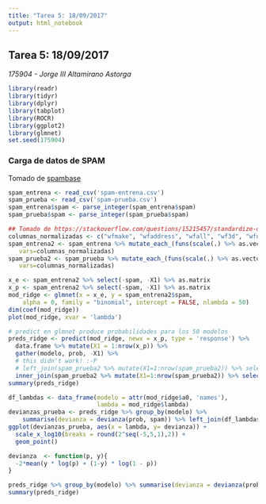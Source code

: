 ```yaml
---
title: "Tarea 5: 18/09/2017"
output: html_notebook
---
```

## Tarea 5: 18/09/2017
_175904 - Jorge III Altamirano Astorga_

```r
library(readr)
library(tidyr)
library(dplyr)
library(tabplot)
library(ROCR)
library(ggplot2)
library(glmnet)
set.seed(175904)
```

### Carga de datos de SPAM

Tomado de [spambase](https://archive.ics.uci.edu/ml/datasets/spambase)
```r
spam_entrena <- read_csv('spam-entrena.csv')
spam_prueba <- read_csv('spam-prueba.csv')
spam_entrena$spam <- parse_integer(spam_entrena$spam)
spam_prueba$spam <- parse_integer(spam_prueba$spam)

## Tomado de https://stackoverflow.com/questions/15215457/standardize-data-columns-in-r
columnas_normalizadas <- c("wfmake", "wfaddress", "wfall", "wf3d", "wfour", "wfover", "wfremove", "wfinternet", "wforder", "wfmail", "wfreceive", "wfwill", "wfpeople", "wfreport", "wfaddresses", "wffree", "wfbusiness", "wfemail", "wfyou", "wfcredit", "wfyour", "wffont", "wf000", "wfmoney", "wfhp", "wfhpl", "wfgeorge", "wf650", "wflab", "wflabs", "wftelnet", "wf857", "wfdata", "wf415", "wf85", "wftechnology", "wf1999", "wfparts", "wfpm", "wfdirect", "wfcs", "wfmeeting", "wforiginal", "wfproject", "wfre", "wfedu", "wftable", "wfconference", "cfsc", "cfpar", "cfbrack", "cfexc", "cfdollar", "cfpound", "crlaverage", "crllongest", "crltotal")
spam_entrena2 <- spam_entrena %>% mutate_each_(funs(scale(.) %>% as.vector),
   vars=columnas_normalizadas)
spam_prueba2 <- spam_prueba %>% mutate_each_(funs(scale(.) %>% as.vector),
   vars=columnas_normalizadas)
```

```r
x_e <- spam_entrena2 %>% select(-spam, -X1) %>% as.matrix
x_p <- spam_entrena2 %>% select(-spam, -X1) %>% as.matrix
mod_ridge <- glmnet(x = x_e, y = spam_entrena2$spam,
    alpha = 0, family = "binomial", intercept = FALSE, nlambda = 50)
dim(coef(mod_ridge))
plot(mod_ridge, xvar = 'lambda')
```

```r
# predict en glmnet produce probabilidades para los 50 modelos
preds_ridge <- predict(mod_ridge, newx = x_p, type = 'response') %>%
  data.frame %>% mutate(X1 = 1:nrow(x_p)) %>%
  gather(modelo, prob, -X1) %>%
  # this didn't work! :-P
  # left_join(spam_prueba2 %>% mutate(X1=1:nrow(spam_prueba2)) %>% select(X1, spam)) #%>%
  inner_join(spam_prueba2 %>% mutate(X1=1:nrow(spam_prueba2)) %>% select(X1, spam))
summary(preds_ridge)
```

```r
df_lambdas <- data_frame(modelo = attr(mod_ridge$a0, 'names'), 
                         lambda = mod_ridge$lambda)
devianzas_prueba <- preds_ridge %>% group_by(modelo) %>%
    summarise(devianza = devianza(prob, spam)) %>% left_join(df_lambdas)
ggplot(devianzas_prueba, aes(x = lambda, y= devianza)) + 
  scale_x_log10(breaks = round(2^seq(-5,5,1),2)) +
  geom_point()

devianza  <- function(p, y){
  -2*mean(y * log(p) + (1-y) * log(1 - p))
}

preds_ridge %>% group_by(modelo) %>% summarise(devianza = devianza(prob, 1)) 
summary(preds_ridge)
```

